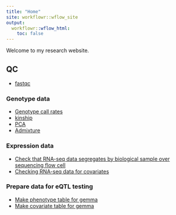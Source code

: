 ```yaml
---
title: "Home"
site: workflowr::wflow_site
output:
  workflowr::wflow_html:
    toc: false
---
```


Welcome to my research website.

## QC
- [fastqc](../output/multiqc.html)

### Genotype data
- [Genotype call rates]()
- [kinship](20190321_Check-Kinship-And-PopulationStructure.html)
- [PCA](20190326_PCA.html)
- [Admixture](20190326_Admixture.html)

### Expression data
- [Check that RNA-seq data segregates by biological sample over sequencing flow cell](20190325_MergingRNASeqLanes.html)
- [Checking RNA-seq data for covariates](20190320_Check-RNAseq-PCs.html)

### Prepare data for eQTL testing
- [Make phenotype table for gemma](20190327_MakeFamAndCovariateFiles.html)
- [Make covariate table for gemma](20190327_MakeFamAndCovariateFiles.html)
